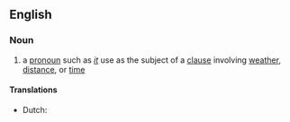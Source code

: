 ==English==

===Noun===
{{examples-right|It is snowing. It is getting late.}}
{{en-noun}}

# a [[pronoun]] such as ''[[it]]'' use as the subject of a [[clause]] involving [[weather]], [[distance]], or [[time]]

====Translations====
{{trans-top|pronoun when used as subject}}
* Dutch: {{t|nl|loos onderwerp|n}}
{{trans-mid}}
{{trans-bottom}}